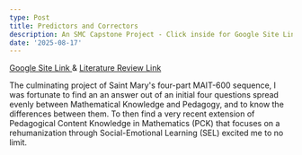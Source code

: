 ```yaml
---
type: Post
title: Predictors and Correctors
description: An SMC Capstone Project - Click inside for Google Site Link & more!
date: '2025-08-17'
---
```

[Google Site Link ](https://sites.google.com/stmarys-ca.edu/predictorsandcorrectors?usp=sharingGoogle)& [Literature Review Link](https://docs.google.com/document/d/1rsgHwI_7IJHyXPJEEE2ZAeXfAcNFlMpEcus9T0L90zc/edit?usp=sharingReview)

The culminating project of Saint Mary's four-part MAIT-600 sequence, I was fortunate to find an an answer out of an initial four questions spread evenly between Mathematical Knowledge and Pedagogy, and to know the differences between them. To then find a very recent extension of Pedagogical Content Knowledge in Mathematics (PCK) that focuses on a rehumanization through Social-Emotional Learning (SEL) excited me to no limit.
